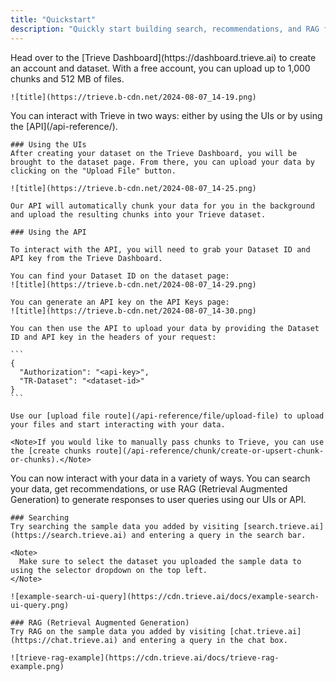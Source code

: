 ```yaml
---
title: "Quickstart"
description: "Quickly start building search, recommendations, and RAG for your application with Trieve"
---
```


<Steps>
  <Step title="Create an Account and Dataset">
    Head over to the [Trieve Dashboard](https://dashboard.trieve.ai) to create an account and dataset. With a free account, you can upload up to 1,000 chunks and 512 MB of files.
  
    ![title](https://trieve.b-cdn.net/2024-08-07_14-19.png)
  </Step>
  <Step title="Upload Your Data">
    You can interact with Trieve in two ways: either by using the UIs or by using the [API](/api-reference/).

    ### Using the UIs
    After creating your dataset on the Trieve Dashboard, you will be brought to the dataset page. From there, you can upload your data by clicking on the "Upload File" button.

    ![title](https://trieve.b-cdn.net/2024-08-07_14-25.png)

    Our API will automatically chunk your data for you in the background and upload the resulting chunks into your Trieve dataset. 

    ### Using the API

    To interact with the API, you will need to grab your Dataset ID and API key from the Trieve Dashboard.

    You can find your Dataset ID on the dataset page:
    ![title](https://trieve.b-cdn.net/2024-08-07_14-29.png)

    You can generate an API key on the API Keys page:
    ![title](https://trieve.b-cdn.net/2024-08-07_14-30.png)

    You can then use the API to upload your data by providing the Dataset ID and API key in the headers of your request:

    ```
    {
      "Authorization": "<api-key>",
      "TR-Dataset": "<dataset-id>"
    }
    ```

    Use our [upload file route](/api-reference/file/upload-file) to upload your files and start interacting with your data.

    <Note>If you would like to manually pass chunks to Trieve, you can use the [create chunks route](/api-reference/chunk/create-or-upsert-chunk-or-chunks).</Note>
  
  </Step>
  <Step title="Interact with Your Data">
    You can now interact with your data in a variety of ways. You can search your data, get recommendations, or use RAG (Retrieval Augmented Generation) to generate responses to user queries using our UIs or API.

    ### Searching
    Try searching the sample data you added by visiting [search.trieve.ai](https://search.trieve.ai) and entering a query in the search bar.

    <Note>
      Make sure to select the dataset you uploaded the sample data to using the selector dropdown on the top left.
    </Note>

    ![example-search-ui-query](https://cdn.trieve.ai/docs/example-search-ui-query.png)

    ### RAG (Retrieval Augmented Generation)
    Try RAG on the sample data you added by visiting [chat.trieve.ai](https://chat.trieve.ai) and entering a query in the chat box.

    ![trieve-rag-example](https://cdn.trieve.ai/docs/trieve-rag-example.png)

  </Step>
</Steps>